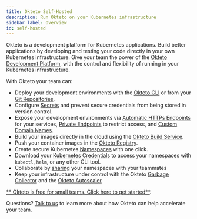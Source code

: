 ```yaml
---
title: Okteto Self-Hosted
description: Run Okteto on your Kubernetes infrastructure
sidebar_label: Overview
id: self-hosted
---
```


Okteto is a development platform for Kubernetes applications. Build better applications by developing and testing your code directly in your own Kubernetes infrastructure. Give your team the power of the [Okteto Development Platform](index.md), with the control and flexibility of running in your Kubernetes infrastructure.

With Okteto your team can:

- Deploy your development environments with the [Okteto CLI](getting-started.mdx) or from your [Git Repositories](cloud/deploy-from-git.mdx).
- Configure [Secrets](cloud/secrets.mdx) and prevent secure credentials from being stored in version control.
- Expose your development environments via [Automatic HTTPs Endpoints](cloud/ssl.mdx) for your services, [Private Endpoints](cloud/private-endpoints.mdx) to restrict access, and [Custom Domain Names](cloud/custom-domains.mdx).
- Build your images directly in the cloud using the [Okteto Build Service](cloud/build.mdx).
- Push your container images in the [Okteto Registry](cloud/registry.mdx).
- Create secure Kubernetes [Namespaces](cloud/namespaces.mdx) with one click.
- Download your [Kubernetes Credentials](cloud/credentials.mdx) to access your namespaces with `kubectl`, `helm`, or any other CLI tool.
- Collaborate by [sharing](cloud/namespaces.mdx#share-your-namespace) your namespaces with your teammates
- Keep your infrastructure under control with the Okteto [Garbage Collector](administration/cleanup.mdx) and the [Okteto Autoscaler](self-hosted/administration/configuration.mdx#autoscaler)

[** Okteto is free for small teams. Click here to get started**](self-hosted/install/overview.mdx).

Questions? [Talk to us](https://okteto.com/#talktous) to learn more about how Okteto can help accelerate your team.

